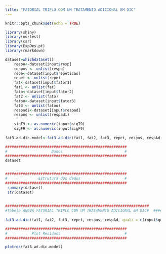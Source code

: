 ```yaml
---
title: "FATORIAL TRIPLO COM UM TRATAMENTO ADICIONAL EM DIC"
---
```



```r
knitr::opts_chunk$set(echo = TRUE)

library(shiny)
library(nortest)
library(car)
library(ExpDes.pt)
library(rmarkdown)

dataset=whichdataset()
    respo<-dataset[input$resp]
    respos <- unlist(respo)
    repe<-dataset[input$repeticao]
    repet <- unlist(repe)
    fat<-dataset[input$fator1]
    fat1 <- unlist(fat)
    fato<-dataset[input$fator2]
    fat2 <- unlist(fato)
    fatoo<-dataset[input$fator3]
    fat3 <- unlist(fatoo)
    respadi<-dataset[input$respad]
    respAd <- unlist(respadi)
    
    sigT9 <- as.numeric(input$sigT9)
    sigF9 <- as.numeric(input$sigF9)
    
fat3.ad.dic.model<-fat3.ad.dic(fat1, fat2, fat3, repet, respos, respAd, quali = c(input$quali1, input$quali2, input$quali3), mcomp=input$mcomp9, sigT=sigT9, sigF=sigF9)    
```


```r
#######################################################
#                    Dados                            # 
#######################################################
dataset


#######################################################
#              Estrutura dos dados                    # 
#######################################################
 summary(dataset)
 str(dataset)
 
 
#################################################################
#Tabela ANOVA FATORIAL TRIPLO COM UM TRATAMENTO ADICIONAL EM DIC#  #################################################################
    
fat3.ad.dic(fat1, fat2, fat3, repet, respos, respAd, quali = c(input$quali1, input$quali2, input$quali3), mcomp=input$mcomp9, sigT=sigT9, sigF=sigF9)

#######################################################
#           Plot Residuos                             # 
#######################################################

plotres(fat3.ad.dic.model)

```
